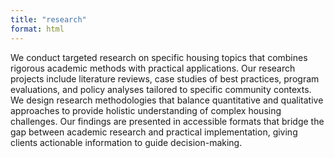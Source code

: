 ```yaml
---
title: "research"
format: html
---
```


We conduct targeted research on specific housing topics that combines rigorous academic methods with practical applications. Our research projects include literature reviews, case studies of best practices, program evaluations, and policy analyses tailored to specific community contexts. We design research methodologies that balance quantitative and qualitative approaches to provide holistic understanding of complex housing challenges. Our findings are presented in accessible formats that bridge the gap between academic research and practical implementation, giving clients actionable information to guide decision-making.